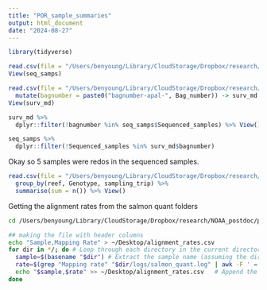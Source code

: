 ```yaml
---
title: "POR_sample_summaries"
output: html_document
date: "2024-08-27"
---
```


```r
library(tidyverse)
```

```r
read.csv(file = "/Users/benyoung/Library/CloudStorage/Dropbox/research/NOAA_postdoc/projects/POR_master/manuscript/transcriptomic/sample_summaries/seq_samps.csv") -> seq_samps
View(seq_samps)

read.csv(file = "/Users/benyoung/Library/CloudStorage/Dropbox/research/NOAA_postdoc/projects/POR_master/manuscript/transcriptomic/sample_summaries/survey_metadata.csv") %>% 
  mutate(bagnumber = paste0("bagnumber-apal-", Bag_number)) -> surv_md
View(surv_md)
```

```r
surv_md %>% 
  dplyr::filter(!bagnumber %in% seq_samps$Sequenced_samples) %>% View()

seq_samps %>% 
  dplyr::filter(!Sequenced_samples %in% surv_md$bagnumber)
```

Okay so 5 samples were redos in the sequenced samples. 

```r
read.csv(file = "/Users/benyoung/Library/CloudStorage/Dropbox/research/NOAA_postdoc/projects/POR_master/manuscript/transcriptomic/sample_summaries/samp_for_Seq.csv") %>%
  group_by(reef, Genotype, sampling_trip) %>% 
  summarise(sum = n()) %>% View()
```

Getting the alignment rates from the salmon quant folders

```bash
cd /Users/benyoung/Library/CloudStorage/Dropbox/research/NOAA_postdoc/projects/POR_master/analysis/transcriptomic/files_for_analysis/POR_quant

## making the file with header columns
echo "Sample,Mapping Rate" > ~/Desktop/alignment_rates.csv
for dir in */; do # Loop through each directory in the current directory
  sample=$(basename "$dir") # Extract the sample name (assuming the directory name is the sample name)
  rate=$(grep "Mapping rate" "$dir/logs/salmon_quant.log" | awk -F ' = ' '{print $2}' | sed 's/%//') # Extract the mapping rate from the salmon_quant.log file
  echo "$sample,$rate" >> ~/Desktop/alignment_rates.csv   # Append the sample name and mapping rate to the CSV file
done
```

